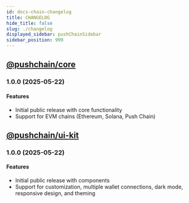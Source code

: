 ```yaml
---
id: docs-chain-changelog
title: CHANGELOG
hide_title: false
slug: ./changelog
displayed_sidebar: pushChainSidebar
sidebar_position: 999
---
```


<head>
  <title>Changelog | Push Chain | Push Documentation</title>
</head>

## [@pushchain/core](https://www.npmjs.com/package/@pushchain/core)

### 1.0.0 (2025-05-22)

#### Features

- Initial public release with core functionality
- Support for EVM chains (Ethereum, Solana, Push Chain)

## [@pushchain/ui-kit](https://www.npmjs.com/package/@pushchain/ui-kit)

### 1.0.0 (2025-05-22)

#### Features

- Initial public release with components
- Support for customization, multiple wallet connections, dark mode, responsive design, and theming